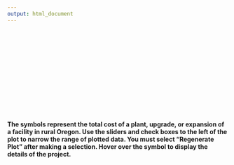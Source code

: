 ```yaml
---
output: html_document
---
```


<br>    
<br>  
<br>  
<br>   
<br>  
<br>

#### The symbols represent the total cost of a plant, upgrade, or expansion of a facility in rural Oregon. Use the sliders and check boxes to the left of the plot to narrow the range of plotted data. You must select “Regenerate Plot” after making a selection. Hover over the symbol to display the details of the project.